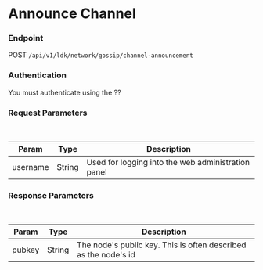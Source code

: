 # Announce Channel



### Endpoint

POST `/api/v1/ldk/network/gossip/channel-announcement`

### Authentication

You must authenticate using the ??


### Request Parameters

<br/>

| Param | Type | Description |
| ----- | ---- | ----------- |
| username | String | Used for logging into the web administration panel |


### Response Parameters

<br />

| Param | Type | Description |
| ----- | ---- | ----------- |
| pubkey | String | The node's public key.  This is often described as the node's id |

